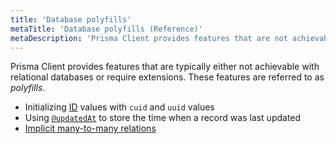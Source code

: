 ```yaml
---
title: 'Database polyfills'
metaTitle: 'Database polyfills (Reference)'
metaDescription: 'Prisma Client provides features that are not achievable with relational databases. These features are referred to as "polyfills" and explained on this page.'
---
```


<TopBlock>

Prisma Client provides features that are typically either not achievable with relational databases or require extensions. These features are referred to as _polyfills_.

- Initializing [ID](../prisma-schema/data-model#defining-an-id-field) values with `cuid` and `uuid` values
- Using [`@updatedAt`](../prisma-schema/data-model#defining-attributes) to store the time when a record was last updated
- [Implicit many-to-many relations](../prisma-schema/relations#implicit-many-to-many-relations)

</TopBlock>
